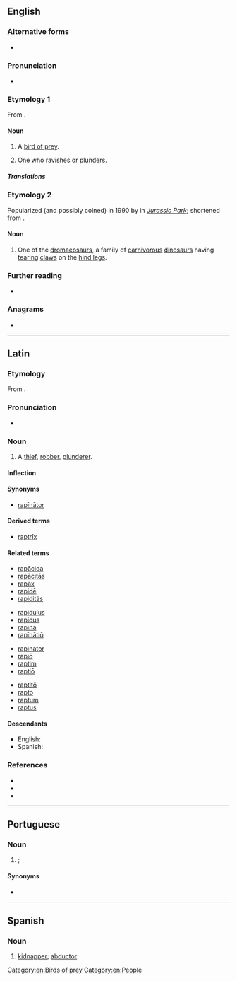 ==English==

===Alternative forms===
* {{l|en|raptour}} {{qualifier|obsolete|rare}}

===Pronunciation===
* {{a|GA}} {{IPA|/ˈɹæptɚ/|lang=en}}

===Etymology 1===
From {{etyl|la|en}} {{m|la|raptor||thief}}.

====Noun====
{{en-noun}}

# A [[bird of prey]].
# {{lb|en|obsolete}} One who ravishes or plunders.

=====Translations=====
{{trans-see|bird of prey}}

===Etymology 2===
Popularized (and possibly coined) in 1990 by {{w|Michael Crichton}} in ''[[w:Jurassic Park (novel)|Jurassic Park]]''; shortened from {{m|en|velociraptor}}.

====Noun====
{{en-noun}}

# {{lb|en|informal|paleontology}} One of the [[dromaeosaur]]s, a family of [[carnivorous]] [[dinosaur]]s having [[tear]]ing [[claw]]s on the [[hind leg]]s.

===Further reading===
* {{R:OneLook}}

===Anagrams===
* {{anagrams|en|Parrot|parrot}}

[[Category:en:Birds of prey]]
[[Category:en:People]]

----

==Latin==

===Etymology===
From {{m|la|rapiō||seize, grab, snatch}}.

===Pronunciation===
* {{la-IPA|raptor}}

===Noun===
{{la-noun|raptor|raptōris|m|third}}

# A [[thief]], [[robber]], [[plunderer]].

====Inflection====
{{la-decl-3rd|raptor}}

====Synonyms====
* {{sense|robber}} [[rapinator|rapīnātor]]

====Derived terms====
* [[raptrix|raptrīx]]

====Related terms====
{{rel-top4}}
* [[rapacida|rapācida]]
* [[rapacitas|rapācitās]]
* [[rapax|rapāx]]
* [[rapide|rapidē]]
* [[rapiditas|rapiditās]]
{{rel-mid4}}
* [[rapidulus]]
* [[rapidus]]
* [[rapina|rapīna]]
* [[rapinatio|rapīnātiō]]
{{rel-mid4}}
* [[rapinator|rapīnātor]]
* [[rapio|rapiō]]
* [[raptim]]
* [[raptio|raptiō]]
{{rel-mid4}}
* [[raptito|raptitō]]
* [[rapto|raptō]]
* [[raptum]]
* [[raptus]]
{{rel-bottom}}

====Descendants====
* English: {{l|en|raptor}}
* Spanish: {{l|es|raptor}}

===References===
* {{R:L&S}}
* {{R:Elementary Lewis}}
* {{R:Gaffiot}}

----

==Portuguese==

===Noun===
{{pt-noun|m|f=raptora}}

# {{l|en|abductor}}; {{l|en|kidnapper}}

====Synonyms====
* {{l|pt|sequestrador}}

----

==Spanish==

===Noun===
{{es-noun|m|es}}

# [[kidnapper]]; [[abductor]]
